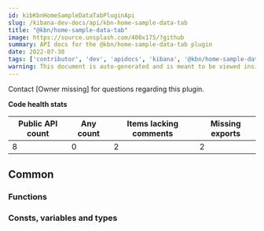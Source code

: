 ```yaml
---
id: kibKbnHomeSampleDataTabPluginApi
slug: /kibana-dev-docs/api/kbn-home-sample-data-tab
title: "@kbn/home-sample-data-tab"
image: https://source.unsplash.com/400x175/?github
summary: API docs for the @kbn/home-sample-data-tab plugin
date: 2022-07-30
tags: ['contributor', 'dev', 'apidocs', 'kibana', '@kbn/home-sample-data-tab']
warning: This document is auto-generated and is meant to be viewed inside our experimental, new docs system. Reach out in #docs-engineering for more info.
---
```




Contact [Owner missing] for questions regarding this plugin.

**Code health stats**

| Public API count  | Any count | Items lacking comments | Missing exports |
|-------------------|-----------|------------------------|-----------------|
| 8 | 0 | 2 | 2 |

## Common

### Functions
<DocDefinitionList data={kbnHomeSampleDataTabObj.common.functions}/>

### Consts, variables and types
<DocDefinitionList data={kbnHomeSampleDataTabObj.common.misc}/>

